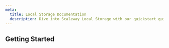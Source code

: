 ```yaml
---
meta:
  title: Local Storage Documentation
  description: Dive into Scaleway Local Storage with our quickstart guides, how-tos, tutorials and more.
---
```


<ProductHeader
   productName="Local Storage"
   productLogo="generic"
   description="The local volume of an Instance is an all-SSD-based storage solution, using a RAID array for redundancy and performance, hosted on the local hypervisor."
   url="/local-storage/quickstart"
   label="Local Storage Quickstart"
/>

## Getting Started

<Grid>
    <SummaryCard
        title="Quickstart"
        icon="rocket"
        description="Learn how to create, connect to, and delete an Instance in a few steps."
        label="View Quickstart"
        url="/local-storage/quickstart/"
    />
    <SummaryCard
        title="Concepts"
        icon="info"
        description="Core concepts that give you a better understanding of Scaleway Local Storage."
        label="View Concepts"
        url="/local-storage/concepts/"
    />
    <SummaryCard
        title="How-tos"
        icon="help-circle-outline"
        description="Check our guides to creating and managing Local Storage and its features."
        label="View How-tos"
        url="/local-storage/how-to/"
    />
</Grid>

<ClickableBanner
    productLogo="cli"
    title="Instance API"
    description="Learn how to create and manage your Scaleway Local Storage through the API."
    url="https://www.scaleway.com/en/developers/api/instance/"
    label="Go to Local Storage API"
/>
